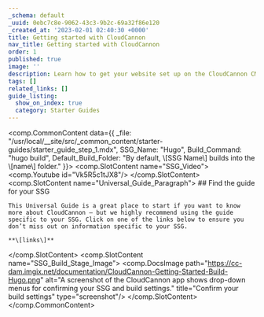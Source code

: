 ```yaml
---
_schema: default
_uuid: 0ebc7c8e-9062-43c3-9b2c-69a32f86e120
_created_at: '2023-02-01 02:40:30 +0000'
title: Getting started with CloudCannon
nav_title: Getting started with CloudCannon
order: 1
published: true
image: ''
description: Learn how to get your website set up on the CloudCannon CMS.
tags: []
related_links: []
guide_listing:
  show_on_index: true
  category: Starter Guides
---
```

<comp.CommonContent data={{ _file: "/usr/local/__site/src/_common_content/starter-guides/starter_guide_step_1.mdx", SSG_Name: "Hugo", Build_Command: "hugo build", Default_Build_Folder: "By default, \\[SSG Name\\] builds into the \\[name\\] folder." }}>
  <comp.SlotContent name="SSG_Video">
    <comp.Youtube id="Vk5R5c1tJX8"/>
  </comp.SlotContent> <comp.SlotContent name="Universal_Guide_Paragraph">
    ## Find the guide for your SSG

    This Universal Guide is a great place to start if you want to know more about CloudCannon — but we highly recommend using the guide specific to your SSG. Click on one of the links below to ensure you don’t miss out on information specific to your SSG.

    **\[links\]**
  </comp.SlotContent> <comp.SlotContent name="SSG_Build_Stage_Image">
    <comp.DocsImage path="https://cc-dam.imgix.net/documentation/CloudCannon-Getting-Started-Build-Hugo.png" alt="A screenshot of the CloudCannon app shows drop-down menus for confirming your SSG and build settings." title="Confirm your build settings" type="screenshot"/>
  </comp.SlotContent>
</comp.CommonContent>

​​​